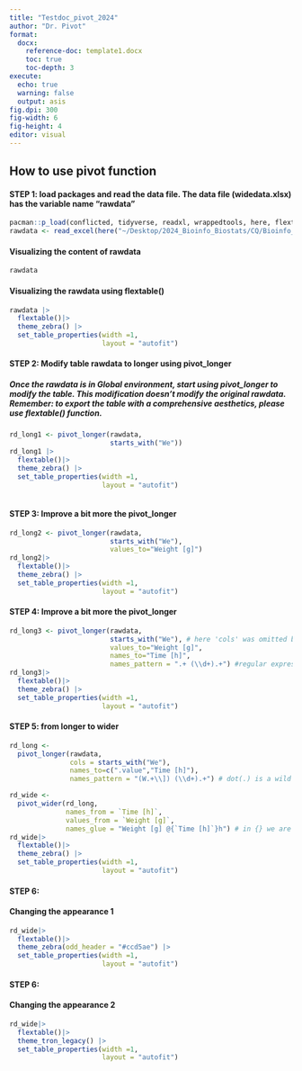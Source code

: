 ```yaml
---
title: "Testdoc_pivot_2024"
author: "Dr. Pivot"
format: 
  docx:
    reference-doc: template1.docx
    toc: true
    toc-depth: 3
execute: 
  echo: true
  warning: false
  output: asis
fig.dpi: 300
fig-width: 6
fig-height: 4
editor: visual
---
```


## How to use pivot function

#### STEP 1: load packages and read the data file. The data file (widedata.xlsx) has the variable name "rawdata"

```r
pacman::p_load(conflicted, tidyverse, readxl, wrappedtools, here, flextable)
rawdata <- read_excel(here("~/Desktop/2024_Bioinfo_Biostats/CQ/Bioinfo_Biostat_Weiterbildung/Kurs/Module4_Applied_Biostatistics/RStatsbook2/widedata.xlsx"))
```

#### Visualizing the content of rawdata

```r
rawdata
```

\newpage

#### Visualizing the rawdata using flextable()

```r
rawdata |>
  flextable()|>
  theme_zebra() |>
  set_table_properties(width =1,
                       layout = "autofit")
```

#### STEP 2: Modify table rawdata to longer using pivot_longer

##### Once the rawdata is in Global environment, start using pivot_longer to modify the table. This modification doesn't modify the original rawdata. Remember: to export the table with a comprehensive aesthetics, please use flextable() function.

```r
rd_long1 <- pivot_longer(rawdata,
                         starts_with("We"))
rd_long1 |>
  flextable()|>
  theme_zebra() |>
  set_table_properties(width =1,
                       layout = "autofit")
  
```

\newpage

#### STEP 3: Improve a bit more the pivot_longer

```r
rd_long2 <- pivot_longer(rawdata,
                         starts_with("We"),
                         values_to="Weight [g]")
rd_long2|>
  flextable()|>
  theme_zebra() |>
  set_table_properties(width =1,
                       layout = "autofit")
```

\newpage

#### STEP 4: Improve a bit more the pivot_longer

```r
rd_long3 <- pivot_longer(rawdata,
                         starts_with("We"), # here 'cols' was omitted but by following the order of factors, we can omit it
                         values_to="Weight [g]",
                         names_to="Time [h]",
                         names_pattern = ".+ (\\d+).+") #regular expression meaning: search for one or more than one character, followed by a space and then for one or more numbers, and after the number there's something else
rd_long3|>
  flextable()|>
  theme_zebra() |>
  set_table_properties(width =1,
                       layout = "autofit")
```

#### STEP 5: from longer to wider

```r
rd_long <-
  pivot_longer(rawdata,
               cols = starts_with("We"),
               names_to=c(".value","Time [h]"),
               names_pattern = "(W.+\\]) (\\d+).+") # dot(.) is a wild card and it can be anything. Plus (+) means that there's one or more characters after "W"

rd_wide <-
  pivot_wider(rd_long,
              names_from = `Time [h]`,
              values_from = `Weight [g]`,
              names_glue = "Weight [g] @{`Time [h]`}h") # in {} we are referring the name of the columns generated from "Time [h]"
rd_wide|>
  flextable()|>
  theme_zebra() |>
  set_table_properties(width =1,
                       layout = "autofit")

```

#### STEP 6: 

#### Changing the appearance 1

```r
rd_wide|>
  flextable()|>
  theme_zebra(odd_header = "#ccd5ae") |>
  set_table_properties(width =1,
                       layout = "autofit")
```

#### STEP 6:

#### Changing the appearance 2

```r
rd_wide|>
  flextable()|>
  theme_tron_legacy() |>
  set_table_properties(width =1,
                       layout = "autofit")
```
